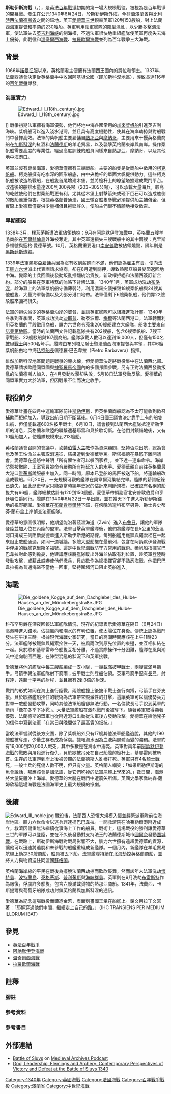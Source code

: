{{short description|英法百年戰爭期間的一場重要海戰}}
{{noteTA
|1 = zh-cn:佛兰德; zh-hant:法蘭德斯; zh-sg:法兰德斯
}}
{{Infobox military conflict
| conflict    = 斯勒伊斯海战
| width       = 
| partof      =[[百年战争|百年战争]]
| image       = File:BattleofSluys.jpeg
| image_size  = 300px
| caption     = 斯勒伊斯海戰，出自14世紀[[尚·傅華薩|尚·傅華薩]]著《大事記》。
| alt         = A colourful Medieval depiction of a naval battle
| date        = 1340年6月24日
| place       = [[荷蘭|荷蘭]][[澤蘭省|澤蘭省]]，[[斯勒伊斯|斯勒伊斯]]外海<br/>（當時為法蘭西王國屬地[[佛蘭德伯國|佛蘭德伯國]]）
| coordinates = {{coord|51|18|31|N|3|23|17|E|source:kolossus-jawiki|display=INLINE,title}}
| result      = 英格蘭勝利
| combatant1  = [[File:Royal_Arms_of_England_(1340-1367).svg|20px]] [[英格兰王国|英格兰王国]] 
| combatant2  = [[File:Blason_pays_fr_FranceAncien.svg|20px]] [[法兰西王国|法兰西王国]] 
| commander1  = [[File:Royal_Arms_of_England_(1340-1367).svg|20px]] [[愛德華三世_(英格蘭)|愛德華三世]]{{WIA}}<br>[[File:Blason_Clinton.svg|20px]] {{link-en|威廉·德·克林頓 (亨廷頓)|William de Clinton, 1st Earl of Huntingdon|亨廷頓伯爵}}
| commander2  = [[File:Blason_famille_Quieret_de_Fransu.svg|20px]] {{link-en|雨果·基耶雷|Hugues Quiéret}}{{KIA}} <br>{{link-en|尼可拉·貝於歇|Nicolas Béhuchet}}{{KIA}}
|strength1= 120-150艘船
|strength2= 190-213艘船
| casualties1 = 少量
| casualties2 = 16,000–20,000人<br>多數船隻被俘
}}

'''斯勒伊斯海戰'''（{{lang-en|Battle of Sluys}}，{{lang-fr|Bataille de L'Écluse}}），是英法[[百年戰爭|百年戰爭]]初期的第一場大規模戰役，被視為是百年戰爭的開幕戰。發生在公元1340年6月24日，於[[斯勒伊斯|斯勒伊斯]]外海，今[[荷蘭|荷蘭]][[澤蘭省|澤蘭省]]與[[比利時|比利時]][[西法蘭德斯省|西法蘭德斯省]]之間的錨地。英王[[爱德华三世_(英格兰)|愛德華三世]]親率英軍120到150艘船，對上法蘭西海軍提督{{link-en|雨果·基耶雷|Hugues Quiéret}}和{{link-en|尼可拉·貝於歇|Nicolas Béhuchet}}率領的230艘船。英軍利用法軍艦隊的陣型混亂，以少勝多擊潰法軍，使法軍失去[[英吉利海峡|英吉利海峽]]的制海權，不過法軍很快地重組艦隊使英軍再度失去海上優勢。此戰役和[[溫奇爾西海戰|溫奇爾西海戰]]、[[拉羅歇爾海戰|拉羅歇爾海戰]]並列為百年戰爭三大海戰。

==背景==
{{Details|百年戰爭}}
1066年[[诺曼征服英格兰|諾曼征服]]以來，英格蘭君主便擁有法蘭西王國內的爵位和領土。1337年，法蘭西議會決定從英格蘭手中收回[[阿基坦公国|阿基坦公國]]（即[[加斯科涅|加斯科涅]]地區），導致長達116年的[[百年戰爭|百年戰爭]]爆發{{sfn|Sumption|1990|p=184}}。

===海軍實力===
[[File:Edward_III_(18th_century).jpg|thumb]]</center> ]]
戰爭初期法軍擁有海軍優勢，他們將地中海各國常用的[[槳帆船|加來槳帆船]]引進英吉利海峽。槳帆船可以進入淺水港灣，並且具有高度機動性，使其在海岸劫掠與對船戰鬥中發揮高效。法軍的槳帆船主要雇傭自[[热那亚|熱那亞]]與[[摩纳哥|摩納哥]]，主要用來干擾英格蘭商船在[[加斯科涅|加斯科涅]]的紅酒和[[法蘭德斯|法蘭德斯]]的羊毛貿易，以及襲擊英格蘭東岸與南岸。操作槳帆船需要高度的專業性，經過高度訓練的船員同樣來自熱那亞、摩納哥、以及其他地中海港口{{sfn|Neillands|2001|pp=82–83}}{{sfn|Rose|1997|pp=24–30}}。

英軍並沒有專業海軍，愛德華僅擁有三艘戰船{{sfn|Sumption|1990|p=175}}。主要的船隻是從商船中徵用的[[柯克船|柯克帆船]]{{sfn|Cushway|2011|p=155}}。柯克船擁有吃水深的圓形船底，由中央桅杆的單面大帆提供動力。這些柯克帆船被改造為戰船，在船隻首尾增建木堡，並將桅杆上的瞭望塔擴建成戰鬥平台。改造後的船排水量達200到300長噸（203~305公噸），可以承載大量海兵。較高的乾舷使他們在對槳船戰更有利，尤其從木堡上射擊箭矢或砸下巨石可以造成舷側的敵船嚴重傷害。根據英格蘭普通法，國王徵召船隻參戰必須提供船主補償金，但實際上愛德華僅提供少量補償且拖延許久，使船主們很不情願地接受徵召{{sfn|Neillands|2001|pp=82–83}}{{sfn|Williamson|1944|p=115}}。

===早期衝突===
1338年3月，樸茨茅斯遭法軍佔領劫掠；9月在[[阿訥默伊登海戰|阿訥默伊登海戰]]中，英格蘭五艘羊毛商船在[[瓦尔赫伦岛|瓦爾赫倫島]]外海被奪走，其中英軍還損失三艘戰船中的其中兩艘：克里斯多福號與寇格·愛德華號。10月，英格蘭重要港口[[南安普敦|南安普敦]]被佔領燒毀，隔年則是[[海斯廷斯|黑斯廷斯]]遭毀{{sfn|Rodger|2004|pp=96–97}}。

1339年法軍熱那亞雇傭兵因為沒有收到薪餉而不滿，他們認為雇主有責，便向法王[[腓力六世_(法兰西)|腓力六世]]派出代表團請求協商，卻在8月遭到關押，導致熱那亞船員變節返回地中海{{sfn|Sumption|1990|p=265}}。變節的士兵回國後發動叛亂推翻統治貴族，新政權拒絕和法蘭西簽訂新合約。部分的船長在英軍特務的賄賂下背叛法軍{{sfn|Sumption|1990|p=320}}。1340年1月，英軍成功洗劫[[滨海布洛涅|布洛涅]]，趁海灘上的法軍槳帆船守備薄弱時，利用濃霧突襲摧毀18艘槳帆船與24艘其他船隻、大量海軍裝備以及大部分港口地帶。法軍僅剩下6艘槳帆船，他們靠22艘駁船來彌補損失{{sfn|Sumption|1990|pp=320–321}}。

法軍的損失減少的英格蘭沿岸的威脅，並讓英軍艦隊可以組織進攻計畫。1340年冬季到春季間，英軍成功洗劫[[迪耶普|迪耶普]]、勒泰波爾、[[梅尔斯莱班|梅爾]]等法蘭西港口。法軍轉而利用英格蘭的手段徵用商船，腓力六世命令蒐集200艘船建立大艦隊，船隻主要來自[[诺曼底大区|諾曼第地區]]{{sfn|Sumption|1990|pp=321–322}}。當時的法蘭西文件記載艦隊共有202艘船，包含6艘槳帆船、7艘王家戰船、22艘駁船與167艘商船。艦隊承載人數可以達到19,000人，但僅有150名[[披甲战士|披甲戰士]]與500名弩手{{sfn|Sumption|1990|p=323}}。艦隊由布列塔尼騎士暨法蘭西海軍提督{{link-en|雨果·基耶雷|Hugues Quiéret}}與{{link-en|尼可拉·貝於歇|Nicolas Béhuchet}}率領，其中6艘槳帆船由地中海[[私掠船長|私掠船長]]佩德羅·巴巴韋拉（Pietro Barbavera）指揮{{sfn|Rose|1997|p=24}}{{sfn|Dickie|Dougherty|Jestice|Jörgensen|2009|p=64}}{{sfn|Rodger|1999|p=99}}{{efn|沒有可查證的資料顯示有卡斯提爾王國的船隻加入艦隊。}}。

雖然加斯科涅地區問題是戰爭的導火線，但愛德華決定將戰役集中在法蘭西北部。愛德華請求歐陸同盟國與[[神聖羅馬帝國|神聖羅馬帝國]]內的多個邦國參戰，另有正對法蘭西發動叛亂的法蘭德斯人加入，在4月發動攻擊卻失敗，5月18日法軍發動反擊。愛德華的同盟軍實力大於法軍，但因戰果不佳而決定收手{{sfn|Sumption|1990|pp=309–318, 322}}。

==戰役前夕==

愛德華計畫在四月中運輸軍隊前往[[斯勒伊斯|斯勒伊斯]]，但英格蘭商船認為不太可能收到徵召補助而拒絕加入，導致出航日期不斷延後。6月4日國王議會決定靠手上有的船隻出航，但僅能載運600名披甲戰士。6月10日，議會接到法蘭西大艦隊抵達斯勒伊斯的消息，英格蘭和歐陸的聯繫遭基耶雷和貝於歇切斷。在他們封鎖錨地後，又有10艘船加入，使艦隊規模來到213艘船{{sfn|Sumption|1990|pp=297, 322–323}}。

英格蘭議會召開的會議中，[[坎特伯雷大主教|坎特伯雷大主教]]{{link-en|約翰·德·斯塔福德|John de Stratford}}作為資深顧問，堅持否決出航，認為會危及英王性命並主張取消遠征，結果遭到愛德華辱罵。斯塔福德在暴怒下離開議會，愛德華在盛怒中聲明「所有懼怕者可以躲回家裡」{{sfn|Sumption|1990|pp=297, 323–324}}，並下達一連串命令。海岸防禦被撤除、王室官員被命令嚴懲所有拖延加入的水手。愛德華親自前往英格蘭最大港口[[大雅茅斯|雅茅斯]]說服船主加入。同一時間，原本已登船的馬匹被送下船，將運輸船改造成戰船。6月20日，一支規模可觀的艦隊在奧韋爾河集結完畢{{sfn|Sumption|1990|pp=323–324}}。艦隊的薪資紀錄已遺失，因此歷史學家只能靠當時編年史家的估計來判斷規模。已確認有名稱的船隻共有66艘，艦隊總數估計有120到150艘船{{sfn|Rose|1997|p=24}}{{sfn|Lambert|2011|pp=121, 123}}{{sfn|Rodger|2004|p=99}}。愛德華帶領副官北安普敦伯爵和亨廷頓伯爵同行{{sfn|Burne|1999|p=53}}。艦隊在1340年6月22日一早出航，並在當天下午進入斯勒伊斯錨地的視野範圍。愛德華在[[布兰肯贝尔赫|布蘭肯貝爾赫]]下錨，在傍晚派遣科布罕男爵、{{link-en|約翰·錢多斯|John Chandos}}爵士與史蒂芬·蘭布金上岸偵查法軍艦隊{{sfn|Rose|1997|p=24}}{{sfn|Knighton|1995|p=29}}。

愛德華的意圖很明顯，他期望能沿著茲溫海道（Zwin）進入[[布吕赫|布魯日]]，讓他的軍隊登陸並加入位在內陸的盟軍{{sfn|Rose|1997|p=24}}。法軍目擊英軍艦隊後，他們將艦隊在長5公里的茲溫河口排成三列阻斷愛德華進入斯勒伊斯港的路線{{sfn|Rose|1997|p=24}}。每列船艦用鐵鍊與繩索栓在一起來阻止敵船通過，如同一道城牆{{sfn|Rose|1997|p=24}}{{sfn|Prestwich|2007|p=311}}。多艘大型船擺在最前列，包含在阿訥默伊登海戰中俘虜的戰艦克里斯多福號。這是中世紀海戰防守方常用的戰術。槳帆船指揮官巴巴韋拉對此感到擔憂，他建議應該將艦隊駛出外海並佔取有利位置，趁英軍登陸時發動攻擊，或藉此威嚇使他們撤兵，貝於歇作為總指揮官卻不熟悉海戰，他把巴巴韋拉視為普通海盜不當他一回事，堅持圍堵河口阻止英船進入{{sfn|Dickie|Dougherty|Jestice|Jörgensen|2009|p=64}}。

== 海戰 ==
[[File:Die_goldene_Kogge_auf_dem_Dachgiebel_des_Hulbe-Hauses_an_der_Mönckebergstraße.JPG|thumb]]

科布罕男爵在深夜回報法軍艦隊情況，現存的紀錄表示愛德華在隔日（6月24日）高潮時進入錨地，佔據風向和潮水的有利位置，使太陽位在身後。傳統上認為戰鬥發生在午後三時{{sfn|Jones|2013|pp=381–384}}{{efn|多數編年史家，包含一部份目擊者，表示戰鬥在午後三點高潮的時候發生。{{sfn|Lucas|1929|p=397}}}}。根據現代海戰史家{{Link-en|尼可拉斯·哈里斯·尼可拉斯|Nicholas Harris Nicolas}}研究，當日的高潮時間應該在上午11時23分{{sfn|Rose|1997|p=24}}{{efn|「根據英格蘭[[喬治·比德爾·艾里|皇家天文學家]]計算，[[斯海爾德河|斯海爾德河]]在1340年6月23日的高潮時間是上午10時35分與晚間10時59分，隔日則是上午11時23分與晚間11時46分。」{{sfn|Nicolas|1848|p=51}}}}。法軍艦隊被鐵鍊與繩索拴住一天，被風雨吹到原先位置的東邊，並互相糾結在一起。貝於歇和基耶雷命令船隻互相分離，不過實際操作十分困難，艦隊在風與潮流中逆向駛回西邊，在陣型混亂的狀況下和英軍接戰{{sfn|Sumption|1990|p=324}}。

愛德華將他的艦隊中每三艘船編成一支小隊，一艘載滿披甲戰士，兩艘載滿弓箭手。弓箭手朝法軍艦隊射下箭雨；披甲戰士則登船佔領{{sfn|Rose|1997|p=24}}{{sfn|Prestwich|2007|pp=311–312}}{{sfn|Neillands|2001|pp=83–84}}。英軍弓箭手配有[[長弓|長弓]]，射程達{{convert|300|yd|m|abbr=off}}，遠超[[十字弓|十字弓]]的{{convert|200|yd|m|abbr=off}}射程{{sfn|Hardy|1999|pp=161, 180}}，並且擁有2到3倍的射速{{sfn|Sumption|1990|p=532}}。

戰鬥的形式如同在海上進行陸戰，兩艘船撞上後披甲戰士進行肉搏，弓箭手在旁支援。貝於歇將艦船拴住的戰術為法軍帶來毀滅性的打擊，這讓英軍可以讓優勢兵力對單一敵船發動攻擊，同時其他法軍船艦卻無法行動{{sfn|Neillands|2001|pp=83–84}}{{sfn|Hattendorf|Navy Records Society (Great Britain)|1993|p=22}}{{sfn|Prestwich|2007|pp=8, 311}}。一名倫敦長弓手說到英軍的箭雨「像在冬季下冰雹{{sfn|Sumption|1990|p=326}}」。大量法軍艦船在激烈戰鬥後被奪下。隨著英軍取得顯著優勢，法蘭德斯的盟軍也從附近港口出動從法軍後方發動攻擊。愛德華在給他兒子的信件中寫到法軍「在當日與晚間做了最高貴的抵抗。{{sfn|Burne|1999|p=54}}」

當晚法軍嘗試從後方突圍，除了槳帆船外只有17艘其他法軍船艦逃脫{{sfn|Rodger|2004|p=99}}，其他的190艘船被奪走，少量生存者成為俘虜。據報海水因為血液與屍體而變的濃稠。法軍約有16,000到20,000人戰死{{sfn|Rodger|2004|p=99}}{{sfn|Davies|2014|p=420}}，其中多數是在海水中溺斃。英軍對兩年前[[阿訥默伊登海戰|阿訥默伊登海戰]]的戰敗與屠殺進行復仇，貝於歇被吊死在自己船艦的桅杆上，基耶雷則被斬首。生存的法軍游到岸上後被旁觀的法蘭德斯人亂棒打死。英軍只有4名騎士戰死，一般士兵的死傷人數不明，但只有少量{{sfn|Hattendorf|Navy Records Society (Great Britain)|1993|p=22}}{{sfn|Hannay|1911|p=246}}。英格蘭人嘲笑：「如果斯勒伊斯港的魚會說話，那應該會是講法語，從它們吃掉的法軍屍體上學來的。{{sfn|Prestwich|2007|p=312}}」數日間，海潮將大量屍體沖上海岸{{sfn|Sumption|1990|p=327}}。愛德華的大腿在戰鬥中遭箭矢所傷{{sfn|Hannay|1911|p=246}}。英國史學家喬納森·薩姆欣稱這場海戰是法國海軍史上最大規模的慘劇{{sfn|Sumption|1990|p=327}}。

==後續==

[[File:Edward_III_noble.jpg|thumb]]
戰役後，法蘭西人恐懼大規模入侵並趕緊派軍隊前往海岸地區。腓力六世命令以逃兵罪逮捕巴巴韋拉。一間救濟院在哈弗勒爾港附近成立，救濟因傷重無法繼續從事海上工作的船員。戰術上，這場戰役的勝利讓愛德華三世的軍隊可以登陸，並在不久後發動對支持法王的法蘭德斯城市[[图尔奈|圖爾奈]]發動[[圖爾奈圍城戰|圍城戰]]{{sfn|Burne|1999|pp=56–63}}。在戰略上，斯勒伊斯海戰對戰局影響不大，腓力六世擁有遠超愛德華的資源，讓他可以迅速將逃脫和未參戰的船艦重組成新艦隊。一個月內，新艦隊在羊毛貿易航線上劫掠30艘商船，船員被丟下船。法軍艦隊持續在北海劫掠英格蘭商船，並將人力與物資送往同盟國[[蘇格蘭王國|蘇格蘭]]。

英格蘭海岸線的平民在戰後為擺脫法蘭西劫掠而歡欣鼓舞，然而該年末法軍洗劫[[懷特島|懷特島]]、[[波特兰岛_(英国)|波特蘭島]]、[[泰格茅斯|泰格茅斯]]、[[普利茅斯|普利茅斯]]與[[海峡群岛|海峽群島]]。英軍則在9月洗劫[[布雷斯特_(法國)|布雷斯特]]作為報復，俘虜許多船隻，包含六艘滿載貨物的熱那亞商船。1341年，法蘭西、卡斯提爾與葡萄牙船隊成功封鎖英格蘭與加斯科涅的通訊{{sfn|Rodger|2004|pp=99–100}}{{sfn|Sumption|1990|pp=328, 346–347}}。

愛德華為紀念這場戰役而鑄造金幣，表面刻畫國王坐在船艦上。銘文用拉丁文寫著：「耶穌穿過他們中間，繼續走上自己的路。」（IHC TRANSIENS PER MEDIUM ILLORUM IBAT）{{sfn|Rogers|2010|p=16}}

== 參見 ==

* [[百年战争|英法百年戰爭]]
* [[阿訥默伊登海戰|阿訥默伊登海戰]]
* [[溫奇爾西海戰|溫奇爾西海戰]]
* [[拉羅歇爾海戰|拉羅歇爾海戰]]

==註釋==
===腳註===
{{notelist}}

===參考資料===
{{reflist|20em}}

===參考書目===
{{resize|108%|{{refbegin|30em}}
* {{cite book |last=Bartlett |date=2000 |first=R. |authorlink=Robert Bartlett (historian) |title=England Under the Norman and Angevin Kings: 1075–1225 |url=https://books.google.com/books?id=0RNq8ZqdxIUC |series=[[New_Oxford_History_of_England|New Oxford History of England]] |location=Oxford |publisher=[[Oxford_University_Press|Oxford University Press]] |isbn=978-0199251018 |ref=harv |access-date=2019-06-16 |archive-date=2021-02-04 |archive-url=https://web.archive.org/web/20210204232342/https://books.google.com/books?id=0RNq8ZqdxIUC |dead-url=no }}
* {{Cite book |last= Burne |date=1999 |first=A. |authorlink=Alfred Burne |title=The Crécy War |url= https://archive.org/details/crecywarmilitary0000burn |orig-year=1955 |publisher=[[Wordsworth_Editions|Wordsworth Editions]] |place=[[Ware,_Hertfordshire|Ware]] |isbn=978-1840222104 |ref=harv }}
* {{cite encyclopedia|last1=Crowcroft|first1=Robert|last2=Cannon|first2=John|author2-link=John Cannon (historian)|lastauthoramp=y|url=https://books.google.com/?id=PM9xCgAAQBAJ&printsec=frontcover&dq=The+Oxford+Companion+to+British+History#v=onepage&q=franco-scottish&f=false|title=Gascony|page=389|encyclopedia=The Oxford Companion to British History|location=Oxford|publisher=Oxford University Press|date=2015|isbn=978-0199677832|ref=harv}}
* {{Cite book |last= Cushway |date=2011 |first=Graham |title=Edward III and the War at Sea |publisher=[[Boydell_Press|Boydell Press]] |place=[[Woodbridge,_Suffolk|Woodbridge, Suffolk]] |url=https://books.google.com/?id=ulkgCSj40hcC&pg=PA12 |isbn=978-1843836216 |ref=harv }}
* {{cite book |last= Davies |date=2014 |first=N. |authorlink=Norman Davies |title=Europe: A History |publisher=[[The_Bodley_Head|The Bodley Head]] |place=London |origyear=1996 |isbn=978-1847922908 |ref=harv |title-link=Europe: A History }}
* {{Cite book |last1=Dickie |date=2009 |first1=Iain |last2=Dougherty |first2=Martin J. |last3=Jestice |first3=Phyllis G. |last4=Jörgensen |first4=Christer |last5=Rice |first5=Rob S. |title=Fighting Techniques of Naval Warfare: Strategy, Weapons, Commanders, and Ships: 1190 BC – Present |url=https://books.google.com/books?id=9-PKENOOpgQC |publisher=[[St._Martin's_Press|St. Martin's Press]] |place=New York |isbn=978-0312554538 |ref=harv |access-date=2019-06-16 |archive-date=2020-07-09 |archive-url=https://web.archive.org/web/20200709024751/https://books.google.com/books?id=9-PKENOOpgQC |dead-url=no }}
* {{cite EB1911 |wstitle=Sluys, Battle of |volume=25 |page=246 |first=David|last=Hannay|authorlink=David Hannay (historian)|ref=harv}} {{oclc|14004298}}
* {{Cite book |last= Hardy |date=1999 |first=Robert |chapter=Chapter 10: The Longbow |editor-last= Curry |editor-first=A. |editorlink=Anne Curry |editor2-last=Hughes |editor2-first=Michael |title=Arms, Armies and Fortifications in the Hundred Years War |publisher=Boydell Press |place=Woodbridge, Suffolk |origyear=1994 |chapter-url=https://books.google.com/?id=qmDNPvqETscC |isbn=978-0851157559 |ref=harv }}
* {{cite book|last= Harris|date=1994 |first=Robin|title=Valois Guyenne|series=[[Royal_Historical_Society|Royal Historical Society]] Studies in History|volume=71|location=London|publisher=[[Boydell_&_Brewer|Boydell Press]]|isbn=978-0861932269 |url={{google books|aLiC-F1JgYQC|plainurl=yes}}|ref=harv}}
* {{Cite book |last=Hattendorf |date=1993 |first1=J. |authorlink=John B. Hattendorf |author2=Navy Records Society (Great Britain) |lastauthoramp=y |authorlink2=Navy Records Society |title=British Naval Documents, 1204–1960 |url=https://books.google.com/books?id=KsRynAEACAAJ |accessdate=2013-07-05 |publisher=Scolar Press for the Navy Records Society |location=Aldershot, Hants |pages=1196 |isbn=978-0859679473 |ref=harv |archive-date=2020-08-04 |archive-url=https://web.archive.org/web/20200804050101/https://books.google.com/books?id=KsRynAEACAAJ |dead-url=no }}
* {{cite book|last=Jones|first=Dan|title=The Plantagenets: The Warrior Kings and Queens Who Made England|location=New York|publisher=Viking|date=2013|isbn=978-0670026654|ref=harv}}
* {{Cite book |last=Knighton |first=Henricus |authorlink=Henry Knighton |year=1995 |editor=Geoffrey Martin |editor-link=Geoffrey Martin (historian) |title=Knighton's Chronicle: 1337–1396 |url=https://books.google.com/books?id=-O0jrsAp0FMC |accessdate=2013-07-05 |location=Oxford |publisher=[[Oxford_University_Press|Clarendon Press]] |origyear=1652 |isbn=978-0198205036 |ref=harv |archive-date=2020-07-09 |archive-url=https://web.archive.org/web/20200709193102/https://books.google.com/books?id=-O0jrsAp0FMC |dead-url=no }}
* {{cite book|last=Lacey|first=Robert|title=Great Tales from English History|location=London|publisher=
Folio Society|date=2008|oclc=261939337|ref=harv}}
* {{Cite book |last=Lambert |first=Craig L. |year=2011 |title=Shipping the Medieval Military: English Maritime Logistics in the Fourteenth Century |url=https://books.google.com/books?id=OoNX0L0CoK4C |accessdate=2013-07-05 |publisher=Boydell Press |location=Woodbridge, Suffolk |isbn=978-1843836544 |ref=harv |archive-date=2020-08-04 |archive-url=https://web.archive.org/web/20200804121111/https://books.google.com/books?id=OoNX0L0CoK4C |dead-url=no }}
* {{Cite book|last= Lucas|first= Henry Stephen|title= The Low Countries and the Hundred Years' War: 1326-1347|url= https://archive.org/details/lowcountrieshund0000unse|location=Ann Arbor, MI|publisher= University of Michigan|year= 1929|oclc= 1597307|ref=harv}}
* {{Cite book |last=Neillands |first=Robin |authorlink=Robin Neillands |year=2001 |title=The Hundred Years War |url=https://books.google.com/books?id=zjUjX_JFxykC |edition=Revised |publisher=[[Routledge|Routledge]] |location=London; New York |isbn=978-0415261319 |ref=harv |access-date=2019-06-16 |archive-date=2020-08-03 |archive-url=https://web.archive.org/web/20200803204155/https://books.google.com/books?id=zjUjX_JFxykC |dead-url=no }}
* {{Cite book|last=Nicolas|first=N.H.|authorlink=Nicholas Harris Nicolas|title=A History of the Royal Navy: 1327-1422|volume=II|url=https://books.google.com/?id=tqJCAAAAYAAJ&printsec=frontcover&dq=History+of+the+Royal+Navy#v=onepage&q=History%20of%20the%20Royal%20Navy&f=false|accessdate=2017-02-07|year=1848|oclc=609593487 |publisher=Bentley|location=London|ref=harv}}
* {{Cite book |last=Prestwich |first=Michael |authorlink=Michael Prestwich |year=2007 |title=Plantagenet England 1225–1360 |url=https://books.google.com/books?id=32JJ31F4QOUC |accessdate=2013-07-05 |origyear=2005 |location=Oxford |publisher=Oxford University Press |isbn=978-0199226870 |ref=harv |archive-date=2020-08-03 |archive-url=https://web.archive.org/web/20200803090955/https://books.google.com/books?id=32JJ31F4QOUC |dead-url=no }}
* {{Cite book |last=Rodger |first=Nicholas A. M. |authorlink=Nicholas Rodger |year=1999 |title=The Safeguard of the Sea: A Naval History of Britain. 660–1649 |volume=I |url=https://books.google.com/books?id=bYO2hAe1Db8C |location=New York |publisher=[[W_W_Norton_&_Company|W W Norton & Company]] |isbn=978-0393319606 |ref=harv |access-date=2019-06-16 |archive-date=2020-08-03 |archive-url=https://web.archive.org/web/20200803195357/https://books.google.com/books?id=bYO2hAe1Db8C |dead-url=no }}
* {{cite book|last=Rodger|first=N.A.M.|title=The Safeguard of the Sea: A Naval History of Britain. 660–1649|location=London |publisher=Penguin |year=2004|isbn=978-0140297249|ref=harv}}
* {{cite book |editor-last=Rogers |editor-first=Clifford J. |title=The Oxford Encyclopedia of Medieval Warfare and Military Technology |volume=III |url=https://books.google.com/?id=mzwpq6bLHhMC&pg=RA1-PA16&lpg=RA1-PA16&dq=%22But+Jesus+passing+through+their+midst+went+His+way%22#v=onepage&q=%22But%20Jesus%20passing%20through%20their%20midst%20went%20His%20way%22&f=false |location=New York |publisher=Oxford University Press |page=16 |year=2010 |isbn=978-0195334036|ref=harv}}
* {{Cite book|last=Rose|first=Susan|chapter=Battle of Sluys |editor-last= Grove |date=1997 |editor-first=E. |editor-link=Eric Grove |edition=illustrated [some in colour] |title=Great Battles of the Royal Navy: As Commemorated in the Gunroom, Britannia Royal Naval College, Dartmouth |chapter-url=https://books.google.com/?id=t3XqHAAACAAJ |publisher=Arms and Armour Press |place=London |isbn=978-1854094179 |ref=harv }}
* {{cite book|last=Sumption|first=Jonathan|author-link= Jonathan Sumption, Lord Sumption|title=Trial by Battle|location=London|publisher=Faber and Faber|date=1990|isbn=978-0571200955|ref=harv}}
* {{Cite book |last=Williamson |first=James Alexander |authorlink=James Williamson (historian) |year=1944 |title=The Evolution of England: A Commentary on the Facts |url=https://books.google.com/books?id=YlAmAQAAMAAJ |location=Oxford |publisher=[[Oxford_University_Press|Clarendon Press]] |oclc=984703073 |origyear=1931 |ref=harv |access-date=2019-06-16 |archive-date=2020-07-09 |archive-url=https://web.archive.org/web/20200709192215/https://books.google.com/books?id=YlAmAQAAMAAJ |dead-url=no }}
{{refend}}}}

==外部連結==
* [http://www.medievalarchives.com/BattleofSluysPodcast Battle of Sluys] on [http://www.medievalarchives.com/PodcastList Medieval Archives Podcast] {{Wayback|url=http://www.medievalarchives.com/PodcastList |date=20220130034650 }}
* [http://deremilitari.org/2014/03/god-leadership-flemings-and-archery-contemporary-perspectives-of-victory-and-defeat-at-the-battle-of-sluys-1340/ God, Leadership, Flemings and Archery: Contemporary Perspectives of Victory and Defeat at the Battle of Sluys 1340] {{Wayback|url=http://deremilitari.org/2014/03/god-leadership-flemings-and-archery-contemporary-perspectives-of-victory-and-defeat-at-the-battle-of-sluys-1340/ |date=20200112151817 }}
{{英法百年戰爭}}

{{Authority control}}

[[Category:1340年|Category:1340年]]
[[Category:英國海戰|Category:英國海戰]]
[[Category:法國海戰|Category:法國海戰]]
[[Category:百年戰爭戰役|Category:百年戰爭戰役]]
[[Category:澤蘭省|Category:澤蘭省]]
[[Category:中世紀海戰|Category:中世紀海戰]]